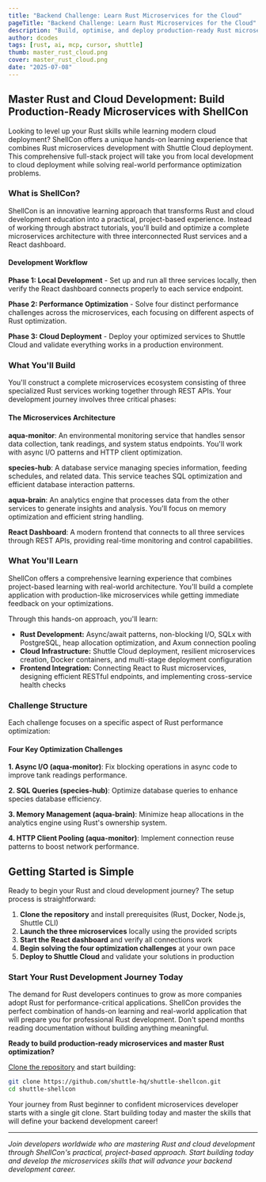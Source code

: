 ```yaml
---
title: "Backend Challenge: Learn Rust Microservices for the Cloud"
pageTitle: "Backend Challenge: Learn Rust Microservices for the Cloud"
description: "Build, optimise, and deploy production-ready Rust microservices on Shuttle Cloud in the free ShellCon challenge. Learn async, SQL, memory tuning and more while shipping a live, React-powered dashboard."
author: dcodes
tags: [rust, ai, mcp, cursor, shuttle]
thumb: master_rust_cloud.png
cover: master_rust_cloud.png
date: "2025-07-08"
---
```


## Master Rust and Cloud Development: Build Production-Ready Microservices with ShellCon

Looking to level up your Rust skills while learning modern cloud deployment? ShellCon offers a unique hands-on learning experience that combines Rust microservices development with Shuttle Cloud deployment. This comprehensive full-stack project will take you from local development to cloud deployment while solving real-world performance optimization problems.

### What is ShellCon?

ShellCon is an innovative learning approach that transforms Rust and cloud development education into a practical, project-based experience. Instead of working through abstract tutorials, you'll build and optimize a complete microservices architecture with three interconnected Rust services and a React dashboard.

#### Development Workflow

**Phase 1: Local Development** - Set up and run all three services locally, then verify the React dashboard connects properly to each service endpoint.

**Phase 2: Performance Optimization** - Solve four distinct performance challenges across the microservices, each focusing on different aspects of Rust optimization.

**Phase 3: Cloud Deployment** - Deploy your optimized services to Shuttle Cloud and validate everything works in a production environment.

### What You'll Build

You'll construct a complete microservices ecosystem consisting of three specialized Rust services working together through REST APIs. Your development journey involves three critical phases:

#### The Microservices Architecture

**aqua-monitor**: An environmental monitoring service that handles sensor data collection, tank readings, and system status endpoints. You'll work with async I/O patterns and HTTP client optimization.

**species-hub**: A database service managing species information, feeding schedules, and related data. This service teaches SQL optimization and efficient database interaction patterns.

**aqua-brain**: An analytics engine that processes data from the other services to generate insights and analysis. You'll focus on memory optimization and efficient string handling.

**React Dashboard**: A modern frontend that connects to all three services through REST APIs, providing real-time monitoring and control capabilities.

### What You'll Learn

ShellCon offers a comprehensive learning experience that combines project-based learning with real-world architecture. You'll build a complete application with production-like microservices while getting immediate feedback on your optimizations.

Through this hands-on approach, you'll learn:

- **Rust Development:** Async/await patterns, non-blocking I/O, SQLx with PostgreSQL, heap allocation optimization, and Axum connection pooling
- **Cloud Infrastructure:** Shuttle Cloud deployment, resilient microservices creation, Docker containers, and multi-stage deployment configuration
- **Frontend Integration:** Connecting React to Rust microservices, designing efficient RESTful endpoints, and implementing cross-service health checks

### Challenge Structure

Each challenge focuses on a specific aspect of Rust performance optimization:

#### Four Key Optimization Challenges

**1. Async I/O (aqua-monitor)**: Fix blocking operations in async code to improve tank readings performance.

**2. SQL Queries (species-hub)**: Optimize database queries to enhance species database efficiency.

**3. Memory Management (aqua-brain)**: Minimize heap allocations in the analytics engine using Rust's ownership system.

**4. HTTP Client Pooling (aqua-monitor)**: Implement connection reuse patterns to boost network performance.

## Getting Started is Simple

Ready to begin your Rust and cloud development journey? The setup process is straightforward:

1. **Clone the repository** and install prerequisites (Rust, Docker, Node.js, Shuttle CLI)
2. **Launch the three microservices** locally using the provided scripts
3. **Start the React dashboard** and verify all connections work
4. **Begin solving the four optimization challenges** at your own pace
5. **Deploy to Shuttle Cloud** and validate your solutions in production

### Start Your Rust Development Journey Today

The demand for Rust developers continues to grow as more companies adopt Rust for performance-critical applications. ShellCon provides the perfect combination of hands-on learning and real-world application that will prepare you for professional Rust development. Don't spend months reading documentation without building anything meaningful.

**Ready to build production-ready microservices and master Rust optimization?**

[Clone the repository](https://github.com/shuttle-hq/shuttle-shellcon.git) and start building:

```bash
git clone https://github.com/shuttle-hq/shuttle-shellcon.git
cd shuttle-shellcon

```

Your journey from Rust beginner to confident microservices developer starts with a single git clone. Start building today and master the skills that will define your backend development career!

---

_Join developers worldwide who are mastering Rust and cloud development through ShellCon's practical, project-based approach. Start building today and develop the microservices skills that will advance your backend development career._
